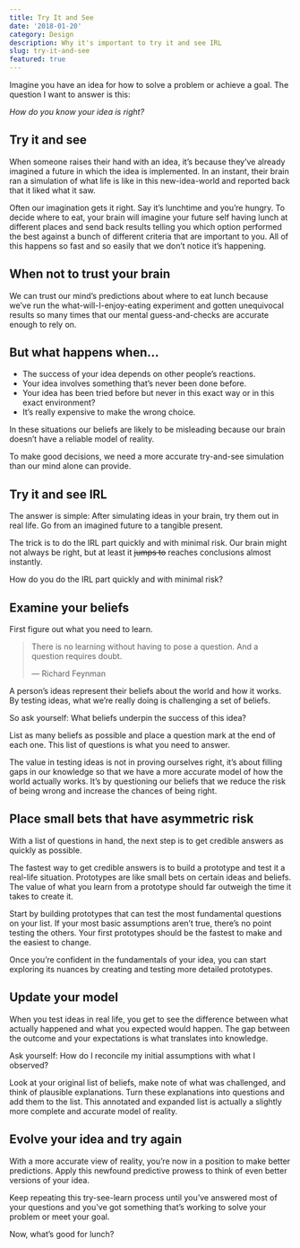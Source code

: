 ```yaml
---
title: Try It and See
date: '2018-01-20'
category: Design
description: Why it's important to try it and see IRL
slug: try-it-and-see
featured: true
---
```


Imagine you have an idea for how to solve a problem or achieve a goal. The question I want to answer is this:

*How do you know your idea is right?*

## Try it and see
When someone raises their hand with an idea, it’s because they’ve already imagined a future in which the idea is implemented. In an instant, their brain ran a simulation of what life is like in this new-idea-world and reported back that it liked what it saw.  

Often our imagination gets it right. Say it’s lunchtime and you’re hungry. To decide where to eat, your brain will imagine your future self having lunch at different places and send back results telling you which option performed the best against a bunch of different criteria that are important to you. All of this happens so fast and so easily that we don’t notice it’s happening.  

## When not to trust your brain  
We can trust our mind’s predictions about where to eat lunch because we’ve run the what-will-I-enjoy-eating experiment and gotten unequivocal results so many times that our mental guess-and-checks are accurate enough to rely on.

## But what happens when...

- The success of your idea depends on other people’s reactions.
- Your idea involves something that’s never been done before.
- Your idea has been tried before but never in this exact way or in this exact environment?
- It’s really expensive to make the wrong choice.

In these situations our beliefs are likely to be misleading because our brain doesn’t have a reliable model of reality.

To make good decisions, we need a more accurate try-and-see simulation than our mind alone can provide.

## Try it and see IRL
The answer is simple: After simulating ideas in your brain, try them out in real life. Go from an imagined future to a tangible present.

The trick is to do the IRL part quickly and with minimal risk. Our brain might not always be right, but at least it ~~jumps to~~ reaches conclusions almost instantly.

How do you do the IRL part quickly and with minimal risk?

## Examine your beliefs
First figure out what you need to learn.

>There is no learning without having to pose a question. And a question requires doubt. <figcaption> — Richard Feynman</figcaption>

A person’s ideas represent their beliefs about the world and how it works. By testing ideas, what we’re really doing is challenging a set of beliefs.

So ask yourself: What beliefs underpin the success of this idea?

List as many beliefs as possible and place a question mark at the end of each one. This list of questions is what you need to answer.

The value in testing ideas is not in proving ourselves right, it’s about filling gaps in our knowledge so that we have a more accurate model of how the world actually works. It’s by questioning our beliefs that we reduce the risk of being wrong and increase the chances of being right.  

## Place small bets that have asymmetric risk
With a list of questions in hand, the next step is to get credible answers as quickly as possible.

The fastest way to get credible answers is to build a prototype and test it a real-life situation. Prototypes are like small bets on certain ideas and beliefs. The value of what you learn from a prototype should far outweigh the time it takes to create it.

Start by building prototypes that can test the most fundamental questions on your list. If your most basic assumptions aren’t true, there’s no point testing the others. Your first prototypes should be the fastest to make and the easiest to change.

Once you’re confident in the fundamentals of your idea, you can start exploring its nuances by creating and testing more detailed prototypes.

## Update your model
When you test ideas in real life, you get to see the difference between what actually happened and what you expected would happen. The gap between the outcome and your expectations is what translates into knowledge.

Ask yourself: How do I reconcile my initial assumptions with what I observed?

Look at your original list of beliefs, make note of what was challenged, and think of plausible explanations. Turn these explanations into questions and add them to the list. This annotated and expanded list is actually a slightly more complete and accurate model of reality.  

## Evolve your idea and try again
With a more accurate view of reality, you’re now in a position to make better predictions. Apply this newfound predictive prowess to think of even better versions of your idea.  

Keep repeating this try-see-learn process until you’ve answered most of your questions and you’ve got something that’s working to solve your problem or meet your goal.

Now, what’s good for lunch?